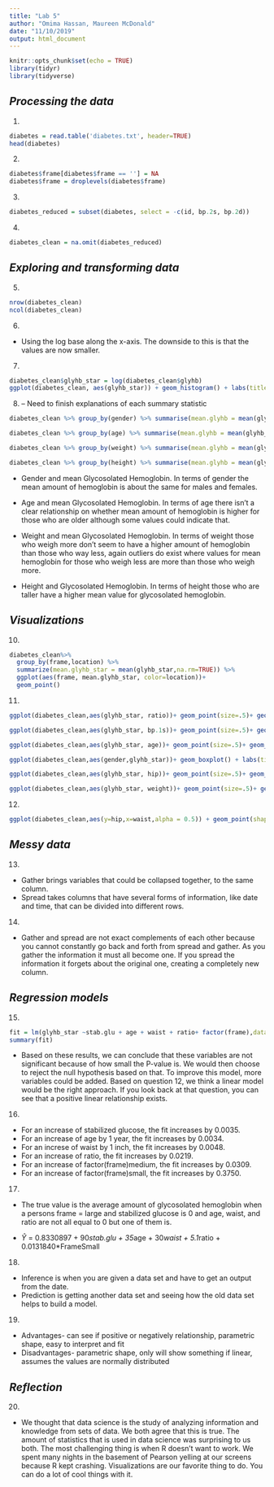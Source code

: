 ```yaml
---
title: "Lab 5"
author: "Omima Hassan, Maureen McDonald"
date: "11/10/2019"
output: html_document
---
```


```r
knitr::opts_chunk$set(echo = TRUE)
library(tidyr)
library(tidyverse)
```


## *Processing the data*

1.
```r
diabetes = read.table('diabetes.txt', header=TRUE)
head(diabetes)
```

2.
```r
diabetes$frame[diabetes$frame == ''] = NA
diabetes$frame = droplevels(diabetes$frame)
```

3.
```r
diabetes_reduced = subset(diabetes, select = -c(id, bp.2s, bp.2d))
```


4.
```r
diabetes_clean = na.omit(diabetes_reduced)
```


## *Exploring and transforming data*
5.
```r
nrow(diabetes_clean)
ncol(diabetes_clean)
```

6.
* Using the log base along the x-axis. The downside to this is that the values are now smaller.  

7.
```r
diabetes_clean$glyhb_star = log(diabetes_clean$glyhb)
ggplot(diabetes_clean, aes(glyhb_star)) + geom_histogram() + labs(title = "Histogram of Glycosolated Hemoglobin", x = "Glycosolated Hemoglobin", y = "Amount in Patients")
```

8. -- Need to finish explanations of each summary statistic 
```r
diabetes_clean %>% group_by(gender) %>% summarise(mean.glyhb = mean(glyhb_star))

diabetes_clean %>% group_by(age) %>% summarise(mean.glyhb = mean(glyhb_star))

diabetes_clean %>% group_by(weight) %>% summarise(mean.glyhb = mean(glyhb_star))

diabetes_clean %>% group_by(height) %>% summarise(mean.glyhb = mean(glyhb_star))

```


* Gender and mean Glycosolated Hemoglobin. In terms of gender the mean amount of hemoglobin is about the same for males and females. 

* Age and mean Glycosolated Hemoglobin. In terms of age there isn't a clear relationship on whether mean amount of hemoglobin is higher for those who are older although some values could indicate that.

* Weight and mean Glycosolated Hemoglobin. In terms of weight those who weigh more don't seem to have a higher amount of hemoglobin than those who way less, again outliers do exist where values for mean hemoglobin for those who weigh less are more than those who weigh more.

* Height and Glycosolated Hemoglobin. In terms of height those who are taller have a higher mean value for glycosolated hemoglobin.

## *Visualizations*
10.
```r
diabetes_clean%>% 
  group_by(frame,location) %>% 
  summarize(mean.glyhb_star = mean(glyhb_star,na.rm=TRUE)) %>% 
  ggplot(aes(frame, mean.glyhb_star, color=location))+ 
  geom_point()
```

11.
```r
ggplot(diabetes_clean,aes(glyhb_star, ratio))+ geom_point(size=.5)+ geom_smooth() + labs(title = "Glycosolated Hemoglobin vs Ratio", x = "Glycosolated Hemoglobin", y = "Ratio")
```

```r
ggplot(diabetes_clean,aes(glyhb_star, bp.1s))+ geom_point(size=.5)+ geom_smooth() + labs(title = "Glycosolated Hemoglobin vs First Systolic Blood Pressure", x = "Glycosolated Hemoglobin", y = "First Systolic Blood Pressure")
```


```r
ggplot(diabetes_clean,aes(glyhb_star, age))+ geom_point(size=.5)+ geom_smooth() + labs(title = "Glycosolated Hemoglobin vs Age", x = "Glycosolated Hemoglobin", y = "Age")
```

```r
ggplot(diabetes_clean,aes(gender,glyhb_star))+ geom_boxplot() + labs(title = "Glycosolated Hemoglobin vs Gender", x = "Gender", y = "Glycosolated Hemoglobin")
```

```r
ggplot(diabetes_clean,aes(glyhb_star, hip))+ geom_point(size=.5)+ geom_smooth() + labs(title = "Glycosolated Hemoglobin vs Hip (inches)", x = "Glycosolated Hemoglobin", y = "Hip (inches)")
```

```r
ggplot(diabetes_clean,aes(glyhb_star, weight))+ geom_point(size=.5)+ geom_smooth() + labs(title = "Glycosolated Hemoglobin vs weight (pounds)", x = "Glycosolated Hemoglobin", y = "Weight (pounds)")
```

12.
```r
ggplot(diabetes_clean,aes(y=hip,x=waist,alpha = 0.5)) + geom_point(shape=1, size=.4)+ facet_wrap(~frame) + labs(title='Waist vs. Hip by Frame',x='Waist (in.)', y='Hip (in.)')
```

## *Messy data*

13.
* Gather brings variables that could be collapsed together, to the same column.
* Spread takes columns that have several forms of information, like date and time, that can be divided into different rows.

14.
* Gather and spread are not exact complements of each other because you cannot constantly go back and forth from spread and gather. As you gather the information it must all become one. If you spread the information it forgets about the original one, creating a completely new column.


## *Regression models*
15.
```r
fit = lm(glyhb_star ~stab.glu + age + waist + ratio+ factor(frame),data=diabetes_clean)
summary(fit)
```

* Based on these results, we can conclude that these variables are not significant because of how small the P-value is. We would then choose to reject the null hypothesis based on that. To improve this model, more variables could be added. 
Based on question 12, we think a linear model would be the right approach. If you look back at that question, you can see that a positive linear relationship exists.


16.
* For an increase of stabilized glucose, the fit increases by 0.0035.
* For an increase of age by 1 year, the fit increases by 0.0034.
* For an increse of waist by 1 inch, the fit increases by 0.0048.
* For an increase of ratio, the fit increases by 0.0219.
* For an increase of factor(frame)medium, the fit increases by 0.0309.
* For an increase of factor(frame)small, the fit increases by 0.3750.


17.
* The true value is the average  amount of glycosolated hemoglobin when a persons frame = large and stabilized glucose is 0 and age, waist, and ratio are not all equal to 0 but one of them is.

* $\hat{Y}$ =  0.8330897 + 90*stab.glu + 35*age + 30*waist + 5.1*ratio + 0.0131840*FrameSmall  


18.
* Inference is when you are given a data set and have to get an output from the date.
* Prediction is getting another data set and seeing how the old data set helps to build a model.

19.
* Advantages- can see if positive or negatively relationship, parametric shape, easy to interpret and fit
* Disadvantages- parametric shape, only will show something if linear, assumes the values are normally distributed

## *Reflection*
20.
* We thought that data science is the study of analyzing information and knowledge from sets of data. We both agree that this is true. The amount of statistics that is used in data science was surprising to us both. The most challenging thing is when R doesn't want to work. We spent many nights in the basement of Pearson yelling at our screens because R kept crashing. Visualizations are our favorite thing to do. You can do a lot of cool things with it.
